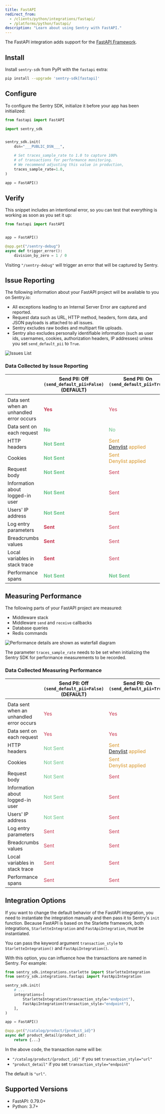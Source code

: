 ```yaml
---
title: FastAPI
redirect_from:
  - /clients/python/integrations/fastapi/
  - /platforms/python/fastapi/
description: "Learn about using Sentry with FastAPI."
---
```


The FastAPI integration adds support for the [FastAPI Framework](https://fastapi.tiangolo.com/).

## Install

Install `sentry-sdk` from PyPI with the `fastapi` extra:

```bash
pip install --upgrade 'sentry-sdk[fastapi]'
```

## Configure

To configure the Sentry SDK, initialize it before your app has been initialized:

```python
from fastapi import FastAPI

import sentry_sdk


sentry_sdk.init(
    dsn="___PUBLIC_DSN___",

    # Set traces_sample_rate to 1.0 to capture 100%
    # of transactions for performance monitoring.
    # We recommend adjusting this value in production,
    traces_sample_rate=1.0,
)

app = FastAPI()
```

## Verify

This snippet includes an intentional error, so you can test that everything is working as soon as you set it up:

```python
from fastapi import FastAPI


app = FastAPI()

@app.get("/sentry-debug")
async def trigger_error():
    division_by_zero = 1 / 0

```

Visiting `"/sentry-debug"` will trigger an error that will be captured by Sentry.

## Issue Reporting

The following information about your FastAPI project will be available to you on Sentry.io:

- All exceptions leading to an Internal Server Error are captured and reported.
- Request data such as URL, HTTP method, headers, form data, and JSON payloads is attached to all issues.
- Sentry excludes raw bodies and multipart file uploads.
- Sentry also excludes personally identifiable information (such as user ids, usernames, cookies, authorization headers, IP addresses) unless you set `send_default_pii` to `True`.

![Issues List](issues-list.png)

### Data Collected by Issue Reporting

|                                                | Send PII: Off <br/>`(send_default_pii=False)` <br/>(DEFAULT) | Send PII: On <br/>`(send_default_pii=True)` <br/>&nbsp;                                                                                                                     |
| ---------------------------------------------- | ------------------------------------------------------------ | --------------------------------------------------------------------------------------------------------------------------------------------------------------------------- |
|                                                |                                                              |                                                                                                                                                                             |
| Data sent when an <br/> unhandled error occurs | <span style="color: #C83852;">**Yes**</span>                 | <span style="color: #C83852;">Yes</span>                                                                                                                                    |
| Data sent on <br/> each request                | <span style="color: #69C289;">**No**</span>                  | <span style="color: #69C289;">No</span>                                                                                                                                     |
| HTTP headers                                   | <span style="color: #69C289;">**Not Sent**</span>            | <span style="color: #D79528;">Sent <br/> [Denylist](https://github.com/getsentry/sentry-python/blob/master/sentry_sdk/integrations/_wsgi_common.py#L19-L26) applied </span> |
| Cookies                                        | <span style="color: #69C289;">**Not Sent**</span>            | <span style="color: #D79528;">Sent <br/> Denylist applied</span>                                                                                                            |
| Request body                                   | <span style="color: #69C289;">**Not Sent**</span>            | <span style="color: #C83852;">Sent</span>                                                                                                                                   |
| Information about logged-in user               | <span style="color: #69C289;">**Not Sent**</span>            | <span style="color: #C83852;">Sent</span>                                                                                                                                   |
| Users' IP address                              | <span style="color: #69C289;">**Not Sent**</span>            | <span style="color: #C83852;">Sent</span>                                                                                                                                   |
| Log entry parameters                           | <span style="color: #C83852;">**Sent**</span>                | <span style="color: #C83852;">Sent</span>                                                                                                                                   |
| Breadcrumbs values                             | <span style="color: #C83852;">**Sent**</span>                | <span style="color: #C83852;">Sent</span>                                                                                                                                   |
| Local variables in stack trace                 | <span style="color: #C83852;">**Sent**</span>                | <span style="color: #C83852;">Sent</span>                                                                                                                                   |
| Performance spans                              | <span style="color: #69C289;">**Not Sent**</span>            | <span style="color: #69C289;">**Not Sent**</span>                                                                                                                           |

## Measuring Performance

The following parts of your FastAPI project are measured:

- Middleware stack
- Middleware `send` and `receive` callbacks
- Database queries
- Redis commands

![Performance details are shown as waterfall diagram](performance-details.png)

<Note>

The parameter `traces_sample_rate` needs to be set when initializing the Sentry SDK for performance measurements to be recorded.

</Note>

### Data Collected Measuring Performance

|                                                | Send PII: Off <br/>`(send_default_pii=False)` <br/>(DEFAULT) | Send PII: On <br/>`(send_default_pii=True)` <br/>&nbsp;                                                                                                                    |
| ---------------------------------------------- | ------------------------------------------------------------ | -------------------------------------------------------------------------------------------------------------------------------------------------------------------------- |
|                                                |                                                              |                                                                                                                                                                            |
| Data sent when an <br/> unhandled error occurs | <span style="color: #C83852;">Yes</span>                     | <span style="color: #C83852;">Yes</span>                                                                                                                                   |
| Data sent on <br/> each request                | <span style="color: #C83852;">Yes</span>                     | <span style="color: #C83852;">Yes</span>                                                                                                                                   |
| HTTP headers                                   | <span style="color: #69C289;">Not Sent</span>                | <span style="color: #D79528;">Sent <br/> [Denylist](https://github.com/getsentry/sentry-python/blob/master/sentry_sdk/integrations/_wsgi_common.py#L19-L26) applied</span> |
| Cookies                                        | <span style="color: #69C289;">Not Sent</span>                | <span style="color: #D79528;">Sent <br/> Denylist applied </span>                                                                                                          |
| Request body                                   | <span style="color: #69C289;">Not Sent</span>                | <span style="color: #C83852;">Sent</span>                                                                                                                                  |
| Information about logged-in user               | <span style="color: #69C289;">Not Sent</span>                | <span style="color: #C83852;">Sent</span>                                                                                                                                  |
| Users' IP address                              | <span style="color: #69C289;">Not Sent</span>                | <span style="color: #C83852;">Sent</span>                                                                                                                                  |
| Log entry parameters                           | <span style="color: #C83852;">Sent</span>                    | <span style="color: #C83852;">Sent</span>                                                                                                                                  |
| Breadcrumbs values                             | <span style="color: #C83852;">Sent</span>                    | <span style="color: #C83852;">Sent</span>                                                                                                                                  |
| Local variables in stack trace                 | <span style="color: #C83852;">Sent</span>                    | <span style="color: #C83852;">Sent</span>                                                                                                                                  |
| Performance spans                              | <span style="color: #C83852;">Sent</span>                    | <span style="color: #C83852;">Sent</span>                                                                                                                                  |

## Integration Options

If you want to change the default behavior of the FastAPI integration, you need to instantiate the integration manually and then pass it to Sentry's `init` function. Because FastAPI is based on the Starlette framework, both integrations, `StarletteIntegration` and `FastApiIntegration`, must be instantiated.

<ConfigKey name="transaction_style">

You can pass the keyword argument `transaction_style` to `StarletteIntegration()` and `FastApiIntegration()`.

With this option, you can influence how the transactions are named in Sentry. For example:

```python
from sentry_sdk.integrations.starlette import StarletteIntegration
from sentry_sdk.integrations.fastapi import FastApiIntegration

sentry_sdk.init(
    # ...
    integrations=[
        StarletteIntegration(transaction_style="endpoint"),
        FastApiIntegration(transaction_style="endpoint"),
    ],
)

app = FastAPI()

@app.get("/catalog/product/{product_id}")
async def product_detail(product_id):
    return {...}
```

In the above code, the transaction name will be:

- `"/catalog/product/{product_id}"` if you set `transaction_style="url"`
- `"product_detail"` if you set `transaction_style="endpoint"`

The default is `"url"`.

</ConfigKey>

## Supported Versions

- FastAPI: 0.79.0+
- Python: 3.7+
